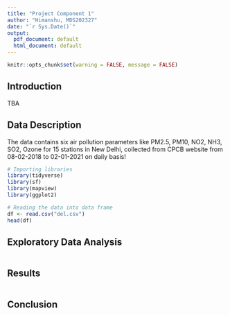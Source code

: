 ---
title: "Project Component 1"
author: "Himanshu, MDS202327"
date: "`r Sys.Date()`"
output:
  pdf_document: default
  html_document: default
---
```{r setup, include=FALSE} 
knitr::opts_chunk$set(warning = FALSE, message = FALSE) 
```

## Introduction
TBA

## Data Description
The data contains six air pollution parameters like PM2.5, PM10, NO2, NH3, SO2, Ozone for 15 stations in New Delhi, collected from CPCB website from 08-02-2018 to 02-01-2021 on daily basis!

```{r}
# Importing libraries
library(tidyverse)
library(sf)
library(mapview)
library(ggplot2)
```

```{r}
# Reading the data into data frame
df <- read.csv("del.csv")
head(df)
```

## Exploratory Data Analysis
```{r}
```
## Results
```{r}
```
## Conclusion
```{r}
```
